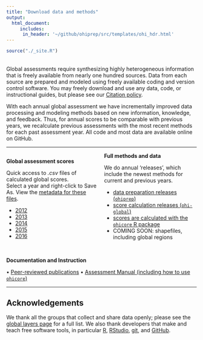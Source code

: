 ```yaml
---
title: "Download data and methods"
output: 
  html_document:
     includes: 
      in_header: '~/github/ohiprep/src/templates/ohi_hdr.html'
---
```


```r
source("./_site.R")
```
<!---From http://stackoverflow.com/questions/31753897/2-column-section-in-r-markdown:
Put in your css file or directly in rmarkdown--->
<style>
  .col2 {
    columns: 2 200px;         /* number of columns and width in pixels*/
    -webkit-columns: 2 200px; /* chrome, safari */
    -moz-columns: 2 200px;    /* firefox */
  }
</style>

<br>
Global assessments require synthesizing highly heterogeneous information that is freely available from nearly one hundred sources. Data from each source are prepared and modeled using freely available coding and version control software. You may freely download and use any data, code, or instructional guides, but please see our [Citation policy](http://ohi-science.org/citation-policy/).  

With each annual global assessment we have incrementally improved data processing and modeling methods based on new information, knowledge, and feedback. Thus, for annual scores to be comparable with previous years, we recalculate previous assessments with the most recent methods for each past assessment year. All code and most data are available online on GitHub.  

-----

<div class="col2">
**Global assessment scores**

Quick access to *.csv* files of calculated global scores.  
Select a year and right-click to Save As. View the [metadata for these files](https://github.com/OHI-Science/ohi-global/blob/draft/global2016/Reporting/data).
<!----TODO: an md with header info. Mel will make this as a README, with lookup --->

- [2012](https://raw.githubusercontent.com/OHI-Science/ohi-global/draft/global2016/Reporting/data/scores_eez2012.csv)
- [2013](https://raw.githubusercontent.com/OHI-Science/ohi-global/draft/global2016/Reporting/data/scores_eez2013.csv)
- [2014](https://raw.githubusercontent.com/OHI-Science/ohi-global/draft/global2016/Reporting/data/scores_eez2014.csv)
- [2015](https://raw.githubusercontent.com/OHI-Science/ohi-global/draft/global2016/Reporting/data/scores_eez2015.csv)
- [2016](https://raw.githubusercontent.com/OHI-Science/ohi-global/draft/global2016/Reporting/data/scores_eez2016.csv)

**Full methods and data**

We do annual 'releases', which include the newest methods for current and previous years.

- [data preparation releases (`ohiprep`)](https://github.com/OHI-Science/ohiprep/releases) <!---TODO: change link Mel will move globalprep into a new repo: ohi-global-prep --->
- [score calculation releases (`ohi-global`)](https://github.com/OHI-Science/ohi-global/releases)
- [scores are calculated with the `ohicore` R package](https://github.com/OHI-Science/ohicore)
- COMING SOON: shapefiles, including global regions
<br>
</div>

<br>
**Documentation and Instruction**

• [Peer-reviewed publications](http://ohi-science.org/resources/publications/) • [Assessment Manual (including how to use `ohicore`)](http://ohi-science.org/manual)

---- 

## Acknowledgements

We thank all the groups that collect and share data openly; please see the [global layers page](https://github.com/OHI-Science/ohi-global/layers.html) for a full list. We also thank developers that make and teach free software tools, in particular [R](https://cran.r-project.org/), [RStudio](https://www.rstudio.com), [git](https://git-scm.com/), and [GitHub](https://github.com/). 

